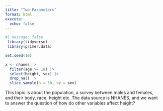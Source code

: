 ```yaml
---
title: "Two-Parameters"
format: html
execute: 
  echo: false
---
```


```r
#| message: false
 library(tidyverse)
 library(primer.data)
```

```r
set.seed(10)

x <- nhanes |> 
  filter(age >= 18) |> 
  select(height, sex) |> 
  drop_na() |> 
  slice_sample(n = 50, by = sex)
```



This topic is about the population, a survey between males and females, and their body, race, height etc. The data source is NHANES, and we want to answer the question of how do other variables affect height?